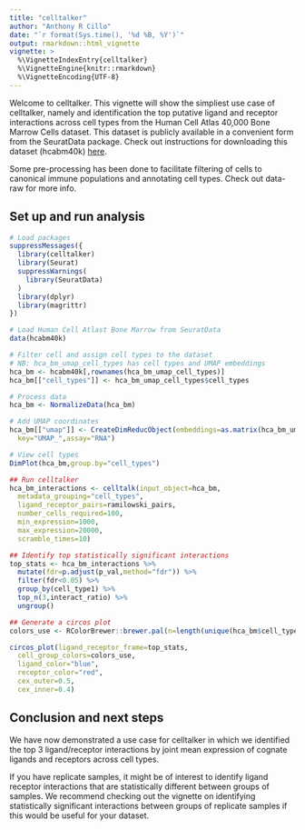 ```yaml
---
title: "celltalker"
author: "Anthony R Cillo"
date: "`r format(Sys.time(), '%d %B, %Y')`"
output: rmarkdown::html_vignette
vignette: >
  %\VignetteIndexEntry{celltalker}
  %\VignetteEngine{knitr::rmarkdown}
  %\VignetteEncoding{UTF-8}
---
```


Welcome to celltalker. This vignette will show the simpliest use case of celltalker, namely and identification the top putative ligand and receptor interactions across cell types from the Human Cell Atlas 40,000 Bone Marrow Cells dataset. This dataset is publicly available in a convenient form from the SeuratData package. Check out instructions for downloading this dataset (hcabm40k) [here](https://github.com/satijalab/seurat-data).

Some pre-processing has been done to facilitate filtering of cells to canonical immune populations and annotating cell types. Check out data-raw for more info.

## Set up and run analysis

```r

# Load packages
suppressMessages({
  library(celltalker)
  library(Seurat)
  suppressWarnings(
    library(SeuratData)
  )
  library(dplyr)
  library(magrittr)
})

# Load Human Cell Atlast Bone Marrow from SeuratData
data(hcabm40k)

# Filter cell and assign cell types to the dataset
# NB: hca_bm_umap_cell_types has cell types and UMAP embeddings
hca_bm <- hcabm40k[,rownames(hca_bm_umap_cell_types)]
hca_bm[["cell_types"]] <- hca_bm_umap_cell_types$cell_types

# Process data
hca_bm <- NormalizeData(hca_bm)

# Add UMAP coordinates
hca_bm[["umap"]] <- CreateDimReducObject(embeddings=as.matrix(hca_bm_umap_cell_types[,1:2]),
  key="UMAP_",assay="RNA")

# View cell types
DimPlot(hca_bm,group.by="cell_types")

## Run celltalker
hca_bm_interactions <- celltalk(input_object=hca_bm,
  metadata_grouping="cell_types",
  ligand_receptor_pairs=ramilowski_pairs,
  number_cells_required=100,
  min_expression=1000,
  max_expression=20000,
  scramble_times=10)

## Identify top statistically significant interactions
top_stats <- hca_bm_interactions %>%
  mutate(fdr=p.adjust(p_val,method="fdr")) %>%
  filter(fdr<0.05) %>%
  group_by(cell_type1) %>%
  top_n(3,interact_ratio) %>%
  ungroup()

## Generate a circos plot
colors_use <- RColorBrewer::brewer.pal(n=length(unique(hca_bm$cell_types)),"Set2")

circos_plot(ligand_receptor_frame=top_stats,
  cell_group_colors=colors_use,
  ligand_color="blue",
  receptor_color="red",
  cex_outer=0.5,
  cex_inner=0.4)

```

## Conclusion and next steps

We have now demonstrated a use case for celltalker in which we identified the top 3 ligand/receptor interactions by joint mean expression of cognate ligands and receptors across cell types.

If you have replicate samples, it might be of interest to identify ligand receptor interactions that are statistically different between groups of samples. We recommend checking out the vignette on identifying statistically significant interactions between groups of replicate samples if this would be useful for your dataset.
